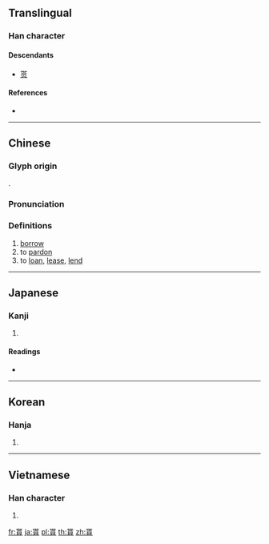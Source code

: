 {{character info/new}}
{{also|贳}}
==Translingual==

===Han character===
{{Han char|rn=154|rad=貝|as=05|sn=12|four=44806|canj=PTBUC|ids=⿱世貝}}

====Descendants====
* [[贳]]

====References====
* {{Han ref|kx=1206.100|dkj=36699|dj=1668.170|hdz=63631.030|uh=8CB0|ud=36016|bh=DBEA|bd=56298}}

----

==Chinese==
{{zh-forms|s=贳}}

===Glyph origin===
{{Han etym}}
{{Han compound|世|貝}}.

===Pronunciation===
{{zh-pron
|m=shì
|c=sai3
|mc=y
|oc=y
|ma=
|cat=v
}}

===Definitions===
{{zh-hanzi}}

# [[borrow]]
# to [[pardon]]
# to [[loan]], [[lease]], [[lend]]

----

==Japanese==

===Kanji===
{{ja-kanji|grade=n|rs=貝05}}

# {{defn|lang=ja|sort=貝05}}

====Readings====
* {{ja-readings|on=[[せい]] (sei), [[しゃ]] (sha)|kun=[[もらう]] (morau), [[もらい]] (morai)|nanori=}}

----

==Korean==

===Hanja===
{{ko-hanja|hangeul=세|eumhun=|rv=se|mr=se|y=sey}}

# {{defn|lang=ko|sort=貝05}}

----

==Vietnamese==

===Han character===
{{vi-readings|rs=貝05|hanviet=thởi}}

# {{defn|lang=vi|sort=貝05}}

[[fr:貰]]
[[ja:貰]]
[[pl:貰]]
[[th:貰]]
[[zh:貰]]